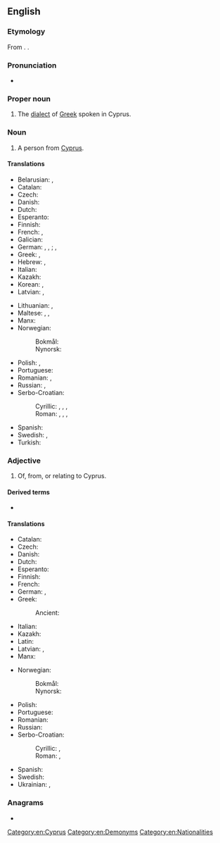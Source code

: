 {{also|cypriot}}
==English==

===Etymology===
From {{etyl|grc|en}} {{m|grc|Κυπριώτης||Cypriot}}. {{suffix|en|Cyprus|iot}}.

===Pronunciation===
* {{a|UK|US}} {{IPA|en|/ˈsɪp.ɹi.ət/}}

===Proper noun===
{{en-proper noun}}

# The [[dialect]] of [[Greek]] spoken in Cyprus.

===Noun===
{{en-noun}}

# A person from [[Cyprus]].

====Translations====
{{trans-top|Person from Cyprus}}
* Belarusian: {{t|be|кіпрыёт|m}}, {{t|be|кіпрыётка|f}}
* Catalan: {{t+|ca|xipriota|m|f}}
* Czech: {{t+|cs|Kypřan|m}}
* Danish: {{t+|da|cypriot|c}}
* Dutch: {{t+|nl|Cyprioot}}
* Esperanto: {{t|eo|kipro}}
* Finnish: {{t+|fi|kyproslainen}}
* French: {{t+|fr|Chypriote}}, {{t+|fr|Cypriote}}
* Galician: {{t|gl|chipriota|m|f}}
* German: {{t+|de|Zyprer|m}}, {{t|de|Zyprier|m}}, {{t+|de|Zypriot|m}}; {{t+|de|Zyprerin|f}}, {{t+|de|Zypriotin|f}}
* Greek: {{t+|el|Κύπριος|m}}, {{t+|el|Κύπρια|f}}
* Hebrew: {{t|he|קפריסאי|m|tr=qafrisai|sc=Hebr}}, {{t|he|קפריסאית|f|tr=qafrisait|sc=Hebr}}
* Italian: {{t+|it|cipriota}}
* Kazakh: {{t|kk|кипрлік|sc=Cyrl}}
* Korean: {{t|ko|키프로스 인}}, {{t|ko|키프로스 사람}}
* Latvian: {{t|lv|kiprietis|m}}, {{t|lv|kipriete|f}}
{{trans-mid}}
* Lithuanian: {{t+|lt|kiprietis|m}}, {{t+|lt|kiprietė|f}}
* Maltese: {{t|mt|Ċiprijott|m}}, {{t|mt|Ċiprijotta|f}}, {{t|mt|Ċiprijotti|p}}
* Manx: {{t|gv|Kypragh|m}}
* Norwegian:
*: Bokmål: {{t+|nb|kypriot|m}}
*: Nynorsk: {{t+|nn|kypriot|m}}
* Polish: {{t+|pl|Cypryjczyk|m}}, {{t+|pl|Cypryjka|f}}
* Portuguese: {{t+|pt|cipriota|m|f}}
* Romanian: {{t+|ro|cipriot|m}}, {{t+|ro|cipriotă|f}}
* Russian: {{t+|ru|киприо́т|m}}, {{t+|ru|киприо́тка|f}}
* Serbo-Croatian:
*: Cyrillic: {{t|sh|Кипранин|m|sc=Cyrl}}, {{t|sh|Кипранка|f|sc=Cyrl}}, {{t|sh|Ципранин|m}}, {{t|sh|Ципранка|f}}
*: Roman: {{t|sh|Kipranin|m}}, {{t|sh|Kipranka|f}}, {{t+|sh|Cipranin|m}}, {{t|sh|Cipranka|f}}
* Spanish: {{t+|es|chipriota}}
* Swedish: {{t+|sv|cypriot|c}}, {{t+|sv|cypriotiska|c}}
* Turkish: {{t+|tr|Kıbrıslı}}
{{trans-bottom}}

===Adjective===
{{en-adj|-}}

# Of, from, or relating to Cyprus.

====Derived terms====
* {{l|en|Cypriotness}}

====Translations====
{{trans-top|Of, from or relating to Cyprus}}
* Catalan: {{t+|ca|xipriota}}
* Czech: {{t+|cs|kyperský}}
* Danish: {{t|da|cypriotisk}}
* Dutch: {{t+|nl|Cypriotisch}}
* Esperanto: {{t|eo|kipra}}
* Finnish: {{t+|fi|kyproslainen}}
* French: {{t+|fr|chypriote}}
* German: {{t+|de|zypriotisch}}, {{t+|de|zyprisch}}
* Greek: {{t+|el|κυπριακός}}
*: Ancient: {{t|grc|Κύπριος}}
* Italian: {{t+|it|cipriota}}
* Kazakh: {{t|kk|кипрлік|sc=Cyrl}}
* Latin: {{t+|la|Cyprius}}
* Latvian: {{t|lv|kipriešu}}, {{t|lv|kiprisks}}
* Manx: {{t|gv|Kypragh}}
{{trans-mid}}
* Norwegian:
*: Bokmål: {{t|nb|kypriotisk}}
*: Nynorsk: {{t+|nn|kypriotisk}}
* Polish: {{t+|pl|cypryjski}}
* Portuguese: {{t+|pt|cipriota}}
* Romanian: {{t+|ro|cipriot}}
* Russian: {{t+|ru|ки́прский}}
* Serbo-Croatian:
*: Cyrillic: {{t|sh|кипарски|sc=Cyrl}}, {{t|sh|ципарски|sc=Cyrl}}
*: Roman: {{t+|sh|kiparski}}, {{t+|sh|ciparski}}
* Spanish: {{t+|es|chipriota}}
* Swedish: {{t+|sv|cypriotisk}}
* Ukrainian: {{t|uk|кі́прський|sc=Cyrl}}, {{t|uk|кіпріо́тський|sc=Cyrl}}
{{trans-bottom}}

===Anagrams===
* {{anagrams|en|a=cioprty|cryotip|pyrotic}}

[[Category:en:Cyprus]]
[[Category:en:Demonyms]]
[[Category:en:Nationalities]]